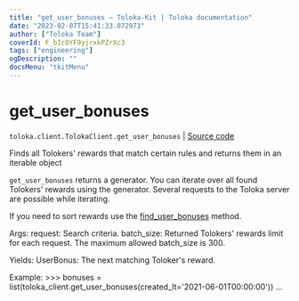 ```yaml
---
title: "get_user_bonuses — Toloka-Kit | Toloka documentation"
date: "2023-02-07T15:41:33.072973"
author: ["Toloka Team"]
coverId: F_bIcOYF9yjrxkPZrXc3
tags: ["engineering"]
ogDescription: ""
docsMenu: "tkitMenu"
---
```


# get_user_bonuses
`toloka.client.TolokaClient.get_user_bonuses` | [Source code](https://github.com/Toloka/toloka-kit/blob/v1.1.3/src/client/__init__.py#L3081)

Finds all Tolokers' rewards that match certain rules and returns them in an iterable object

`get_user_bonuses` returns a generator. You can iterate over all found Tolokers' rewards using the generator. Several requests to the Toloka server are possible while iterating.

 If you need to sort rewards use the [find_user_bonuses](/docs/toloka-kit/reference/toloka.client.TolokaClient.find_user_bonuses) method.

 Args:
     request: Search criteria.
     batch_size: Returned Tolokers' rewards limit for each request. The maximum allowed batch_size is 300.

 Yields:
     UserBonus: The next matching Toloker's reward.

 Example:
     >>> bonuses = list(toloka_client.get_user_bonuses(created_lt='2021-06-01T00:00:00'))
     ...
